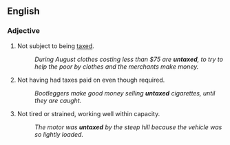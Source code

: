 ==English==

===Adjective===
{{en-adj|-}}

#Not subject to being [[tax]]ed.
#:''During August clothes costing less than $75 are '''untaxed''', to try to help the poor by clothes and the merchants make money.''
#Not having had taxes paid on even though required.
#:''Bootleggers make good money selling '''untaxed''' cigarettes, until they are caught.''
#Not tired or strained, working well within capacity.
#:''The motor was '''untaxed''' by the steep hill because the vehicle was so lightly loaded.''